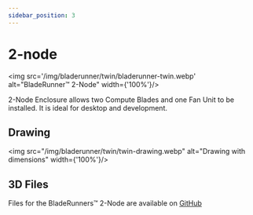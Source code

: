 ```yaml
---
sidebar_position: 3
---
```


# 2-node

<img src='/img/bladerunner/twin/bladerunner-twin.webp' alt="BladeRunner™️ 2-Node" width={'100%'}/>

2-Node Enclosure allows two Compute Blades and one Fan Unit to be installed. It is ideal for desktop and development.

## Drawing
<img src="/img/bladerunner/twin/twin-drawing.webp" alt="Drawing with dimensions" width={'100%'}/>

## 3D Files

Files for the BladeRunners™️ 2-Node are available on [GitHub](https://github.com/uptime-industries/compute-blade/tree/main/bladerunner/twin)